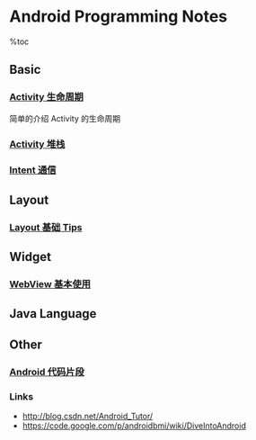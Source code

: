 = Android Programming Notes =

%toc

== Basic ==

=== [[ActivityLifeCycle|Activity 生命周期]] ===

简单的介绍 Activity 的生命周期

=== [[ActivityStack|Activity 堆栈]] ===

=== [[IntentBasic|Intent 通信]] ===


== Layout ==

=== [[LayoutBasicTips|Layout 基础 Tips]] ===


== Widget ==

=== [[WebViewBasic|WebView 基本使用]] ===

== Java Language ==


== Other ==

=== [[AndroidSnipts|Android 代码片段]] ===

=== Links ===

* http://blog.csdn.net/Android_Tutor/
* https://code.google.com/p/androidbmi/wiki/DiveIntoAndroid 
